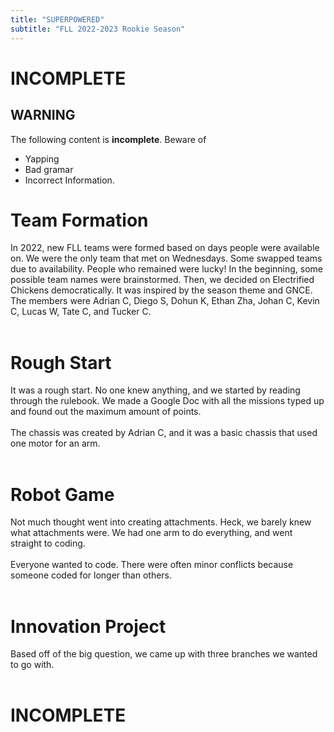 ```yaml
---
title: "SUPERPOWERED"
subtitle: "FLL 2022-2023 Rookie Season"
---
```

# INCOMPLETE
## WARNING
The following content is **incomplete**. Beware of
- Yapping
- Bad gramar
- Incorrect Information.

# Team Formation
In 2022, new FLL teams were formed based on days people were available on. We were the only team that met on Wednesdays. Some swapped teams due to availability. People who remained were lucky! In the beginning, some possible team names were brainstormed. Then, we decided on Electrified Chickens democratically. It was inspired by the season theme and GNCE. The members were Adrian C, Diego S, Dohun K, Ethan Zha, Johan C, Kevin C, Lucas W, Tate C, and Tucker C.<br/><br/>
# Rough Start
It was a rough start. No one knew anything, and we started by reading through the rulebook. We made a Google Doc with all the missions typed up and found out the maximum amount of points. <br/><br/>
The chassis was created by Adrian C, and it was a basic chassis that used one motor for an arm. <br/><br/>
# Robot Game
Not much thought went into creating attachments. Heck, we barely knew what attachments were. We had one arm to do everything, and went straight to coding. <br/><br/>
Everyone wanted to code. There were often minor conflicts because someone coded for longer than others. <br/><br/>
# Innovation Project
Based off of the big question, we came up with three branches we wanted to go with. <br/><br/>
# INCOMPLETE